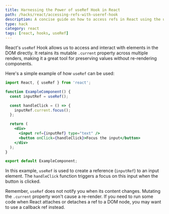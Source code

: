 ```yaml
---
title: Harnessing the Power of useRef Hook in React
path: /hacks/react/accessing-refs-with-useref-hook
description: A concise guide on how to access refs in React using the useRef Hook. Dive into the essentials with examples and code snippets.
type: hack
category: react
tags: [react, hooks, useRef]
---
```


React's `useRef` Hook allows us to access and interact with elements in the DOM directly. It retains its mutable `.current` property across multiple renders, making it a great tool for preserving values without re-rendering components.

Here's a simple example of how `useRef` can be used:

```jsx
import React, { useRef } from 'react';

function ExampleComponent() {
  const inputRef = useRef();

  const handleClick = () => {
    inputRef.current.focus();
  };

  return (
    <div>
      <input ref={inputRef} type="text" />
      <button onClick={handleClick}>Focus the input</button>
    </div>
  );
}

export default ExampleComponent;
```

In this example, `useRef` is used to create a reference (`inputRef`) to an input element. The `handleClick` function triggers a focus on this input when the button is clicked.

Remember, `useRef` does not notify you when its content changes. Mutating the `.current` property won't cause a re-render. If you need to run some code when React attaches or detaches a ref to a DOM node, you may want to use a callback ref instead.